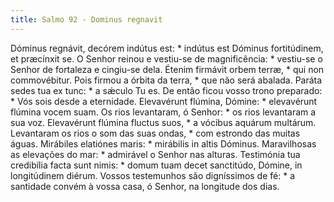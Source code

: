 ```yaml
---
title: Salmo 92 - Dominus regnavit
---
```


<div class="grid grid-cols-2 gap-5">
  <span class="text-justify">
    Dóminus regnávit, decórem indútus est: * indútus est Dóminus fortitúdinem,
    et præcínxit se.
  </span>
  <span class="text-justify">
    O Senhor reinou e vestiu-se de magnificência: * vestiu-se o Senhor de
    fortaleza e cingiu-se dela.
  </span>
  <span class="text-justify">
    Étenim firmávit orbem terræ, * qui non commovébitur.
  </span>
  <span class="text-justify">
    Pois firmou a órbita da terra, * que não será abalada.
  </span>
  <span class="text-justify">
    Paráta sedes tua ex tunc: * a sǽculo Tu es.
  </span>
  <span class="text-justify">
    De então ficou vosso trono preparado: * Vós sois desde a eternidade.
  </span>
  <span class="text-justify">
    Elevavérunt flúmina, Dómine: * elevavérunt flúmina vocem suam.
  </span>
  <span class="text-justify">
    Os rios levantaram, ó Senhor: * os rios levantaram a sua voz.
  </span>
  <span class="text-justify">
    Elevavérunt flúmina fluctus suos, * a vócibus aquárum multárum.
  </span>
  <span class="text-justify">
    Levantaram os rios o som das suas ondas, * com estrondo das muitas águas.
  </span>
  <span class="text-justify">
    Mirábiles elatiónes maris: * mirábilis in altis Dóminus.
  </span>
  <span class="text-justify">
    Maravilhosas as elevações do mar: * admirável o Senhor nas alturas.
  </span>
  <span class="text-justify">
    Testimónia tua credibília facta sunt nimis: * domum tuam decet sanctitúdo,
    Dómine, in longitúdinem diérum.
  </span>
  <span class="text-justify">
    Vossos testemunhos são digníssimos de fé: * a santidade convém à vossa casa,
    ó Senhor, na longitude dos dias.
  </span>
</div>
